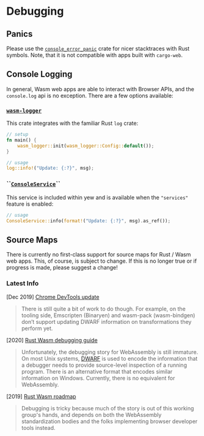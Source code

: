 # Debugging

## Panics

Please use the [`console_error_panic`](https://github.com/rustwasm/console_error_panic_hook) crate for nicer stacktraces with Rust symbols. Note, that it is not compatible with apps built with `cargo-web`.

## Console Logging

In general, Wasm web apps are able to interact with Browser APIs, and the `console.log` api is no exception. There are a few options available:

### [`wasm-logger`](https://crates.io/crates/wasm-logger)

This crate integrates with the familiar Rust `log` crate:

```rust
// setup
fn main() {
    wasm_logger::init(wasm_logger::Config::default());
}

// usage
log::info!("Update: {:?}", msg);
```

### **\`\`**[**`ConsoleService`**](https://docs.rs/yew/0.13.2/yew/services/console/struct.ConsoleService.html)**\`\`**

This service is included within yew and is available when the `"services"` feature is enabled:

```rust
// usage
ConsoleService::info(format!("Update: {:?}", msg).as_ref());
```

## Source Maps

There is currently no first-class support for source maps for Rust / Wasm web apps. This, of course, is subject to change. If this is no longer true or if progress is made, please suggest a change!

### Latest Info

\[Dec 2019\] [Chrome DevTools update](https://developers.google.com/web/updates/2019/12/webassembly#the_future)

> There is still quite a bit of work to do though. For example, on the tooling side, Emscripten \(Binaryen\) and wasm-pack \(wasm-bindgen\) don’t support updating DWARF information on transformations they perform yet.

\[2020\] [Rust Wasm debugging guide](https://rustwasm.github.io/book/reference/debugging.html#using-a-debugger)

> Unfortunately, the debugging story for WebAssembly is still immature. On most Unix systems, [DWARF](http://dwarfstd.org/) is used to encode the information that a debugger needs to provide source-level inspection of a running program. There is an alternative format that encodes similar information on Windows. Currently, there is no equivalent for WebAssembly.

\[2019\] [Rust Wasm roadmap](https://rustwasm.github.io/rfcs/007-2019-roadmap.html#debugging)

> Debugging is tricky because much of the story is out of this working group's hands, and depends on both the WebAssembly standardization bodies and the folks implementing browser developer tools instead.

